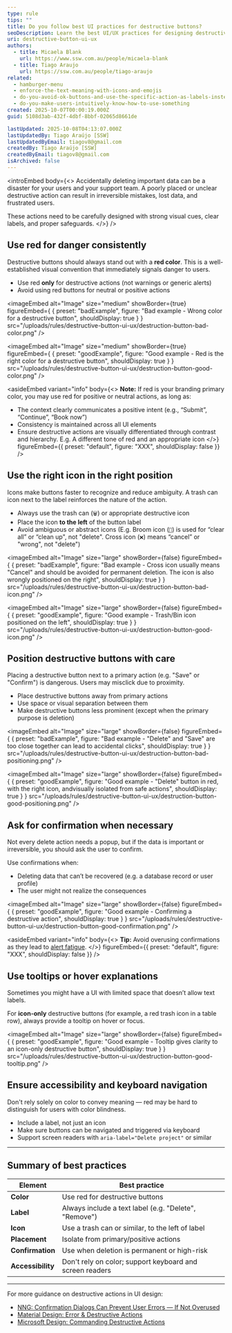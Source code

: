 ```yaml
---
type: rule
tips: ""
title: Do you follow best UI practices for destructive buttons?
seoDescription: Learn the best UI/UX practices for designing destructive buttons, including placement, color, icons, confirmation steps, and accessibility.
uri: destructive-button-ui-ux
authors:
  - title: Micaela Blank
    url: https://www.ssw.com.au/people/micaela-blank
  - title: Tiago Araujo
    url: https://ssw.com.au/people/tiago-araujo
related:
  - hamburger-menu
  - enforce-the-text-meaning-with-icons-and-emojis
  - do-you-avoid-ok-buttons-and-use-the-specific-action-as-labels-instead
  - do-you-make-users-intuitively-know-how-to-use-something
created: 2025-10-07T00:00:19.000Z
guid: 5108d3ab-432f-4dbf-8bbf-02065d8661de

lastUpdated: 2025-10-08T04:13:07.000Z
lastUpdatedBy: Tiago Araújo [SSW]
lastUpdatedByEmail: tiagov8@gmail.com
createdBy: Tiago Araújo [SSW]
createdByEmail: tiagov8@gmail.com
isArchived: false
---
```


<introEmbed
  body={<>
Accidentally deleting important data can be a disaster for your users and your support team. A poorly placed or unclear destructive action can result in irreversible mistakes, lost data, and frustrated users.

These actions need to be carefully designed with strong visual cues, clear labels, and proper safeguards.
  </>}
/>
## Use red for danger consistently

Destructive buttons should always stand out with a **red color**. This is a well-established visual convention that immediately signals danger to users.

* Use red **only** for destructive actions (not warnings or generic alerts)
* Avoid using red buttons for neutral or positive actions

<imageEmbed
  alt="Image"
  size="medium"
  showBorder={true}
  figureEmbed={ {
    preset: "badExample",
    figure: "Bad example - Wrong color for a destructive button",
    shouldDisplay: true
  } }
  src="/uploads/rules/destructive-button-ui-ux/destruction-button-bad-color.png"
/>

<imageEmbed
  alt="Image"
  size="medium"
  showBorder={true}
  figureEmbed={ {
    preset: "goodExample",
    figure: "Good example - Red is the right color for a destructive button",
    shouldDisplay: true
  } }
  src="/uploads/rules/destructive-button-ui-ux/destruction-button-good-color.png"
/>

<asideEmbed
  variant="info"
  body={<>
    **Note:** If red is your branding primary color, you may use red for positive or neutral actions, as long as:

* The context clearly communicates a positive intent (e.g., “Submit”, “Continue”, “Book now”)
* Consistency is maintained across all UI elements
* Ensure destructive actions are visually differentiated through contrast and hierarchy. E.g. A different tone of red and an appropriate icon
  </>}
  figureEmbed={{
    preset: "default",
    figure: "XXX",
    shouldDisplay: false
  }}
/>

## Use the right icon in the right position

Icons make buttons faster to recognize and reduce ambiguity. A trash can icon next to the label reinforces the nature of the action.

* Always use the trash can (`🗑️`) or appropriate destructive icon
* Place the icon **to the left** of the button label
* Avoid ambiguous or abstract icons (E.g. Broom icon (`🧹`) is used for “clear all” or “clean up", not "delete". Cross icon (`❌`) means “cancel” or "wrong", not "delete")

<imageEmbed
  alt="Image"
  size="large"
  showBorder={false}
  figureEmbed={ {
    preset: "badExample",
    figure: "Bad example - Cross icon usually means \"Cancel\" and should be avoided for permanent deletion. The icon is also wrongly positioned on the right",
    shouldDisplay: true
  } }
  src="/uploads/rules/destructive-button-ui-ux/destruction-button-bad-icon.png"
/>

<imageEmbed
  alt="Image"
  size="large"
  showBorder={false}
  figureEmbed={ {
    preset: "goodExample",
    figure: "Good example - Trash/Bin icon positioned on the left",
    shouldDisplay: true
  } }
  src="/uploads/rules/destructive-button-ui-ux/destruction-button-good-icon.png"
/>

## Position destructive buttons with care

Placing a destructive button next to a primary action (e.g. "Save" or "Confirm") is dangerous. Users may misclick due to proximity.

* Place destructive buttons away from primary actions
* Use space or visual separation between them
* Make destructive buttons less prominent (except when the primary purpose is deletion)

<imageEmbed
  alt="Image"
  size="large"
  showBorder={false}
  figureEmbed={ {
    preset: "badExample",
    figure: "Bad example - \"Delete\" and \"Save\" are too close together can lead to accidental clicks",
    shouldDisplay: true
  } }
  src="/uploads/rules/destructive-button-ui-ux/destruction-button-bad-positioning.png"
/>

<imageEmbed
  alt="Image"
  size="large"
  showBorder={false}
  figureEmbed={ {
    preset: "goodExample",
    figure: "Good example - \"Delete\" button in red, with the right icon, andvisually isolated from safe actions",
    shouldDisplay: true
  } }
  src="/uploads/rules/destructive-button-ui-ux/destruction-button-good-positioning.png"
/>

## Ask for confirmation when necessary

Not every delete action needs a popup, but if the data is important or irreversible, you should ask the user to confirm.

Use confirmations when:

* Deleting data that can’t be recovered (e.g. a database record or user profile)
* The user might not realize the consequences

<imageEmbed
  alt="Image"
  size="large"
  showBorder={false}
  figureEmbed={ {
    preset: "goodExample",
    figure: "Good example - Confirming a destructive action",
    shouldDisplay: true
  } }
  src="/uploads/rules/destructive-button-ui-ux/destruction-button-good-confirmation.png"
/>

<asideEmbed
  variant="info"
  body={<>
    **Tip:** Avoid overusing confirmations as they lead to [alert fatigue](https://www.magicbell.com/blog/alert-fatigue).
  </>}
  figureEmbed={{
    preset: "default",
    figure: "XXX",
    shouldDisplay: false
  }}
/>

## Use tooltips or hover explanations

Sometimes you might have a UI with limited space that doesn’t allow text labels.

For **icon-only** destructive buttons (for example, a red trash icon in a table row), always provide a tooltip on hover or focus.

<imageEmbed
  alt="Image"
  size="large"
  showBorder={false}
  figureEmbed={ {
    preset: "goodExample",
    figure: "Good example - Tooltip gives clarity to an icon-only destructive button",
    shouldDisplay: true
  } }
  src="/uploads/rules/destructive-button-ui-ux/destruction-button-good-tooltip.png"
/>

## Ensure accessibility and keyboard navigation

Don't rely solely on color to convey meaning — red may be hard to distinguish for users with color blindness.

* Include a label, not just an icon
* Make sure buttons can be navigated and triggered via keyboard
* Support screen readers with `aria-label="Delete project"` or similar

---

## Summary of best practices

| **Element**        | **Best practice**                                                 |
|--------------------|-------------------------------------------------------------------|
| **Color**          | Use red for destructive buttons                                   |
| **Label**          | Always include a text label (e.g. "Delete", "Remove")             |
| **Icon**           | Use a trash can or similar, to the left of label                  |
| **Placement**      | Isolate from primary/positive actions                             |
| **Confirmation**   | Use when deletion is permanent or high-risk                       |
| **Accessibility**  | Don't rely on color; support keyboard and screen readers          |

---

For more guidance on destructive actions in UI design:

* [NNG: Confirmation Dialogs Can Prevent User Errors — If Not Overused](https://www.nngroup.com/articles/confirmation-dialog/)
* [Material Design: Error & Destructive Actions](https://m3.material.io/foundations/error-handling/overview)
* [Microsoft Design: Commanding Destructive Actions](https://learn.microsoft.com/en-us/windows/apps/design/controls/buttons#destructive-commands)
